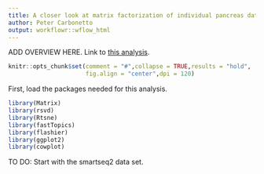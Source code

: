 ```yaml
---
title: A closer look at matrix factorization of individual pancreas data sets
author: Peter Carbonetto
output: workflowr::wflow_html
---
```


ADD OVERVIEW HERE. Link to [this analysis](pancreas.html).

```r
knitr::opts_chunk$set(comment = "#",collapse = TRUE,results = "hold",
                      fig.align = "center",dpi = 120)
```

First, load the packages needed for this analysis.

```r
library(Matrix)
library(rsvd)
library(Rtsne)
library(fastTopics)
library(flashier)
library(ggplot2)
library(cowplot)
```

TO DO: Start with the smartseq2 data set.